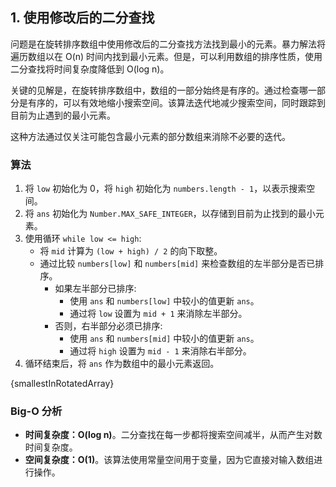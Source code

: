 

## 1. 使用修改后的二分查找

问题是在旋转排序数组中使用修改后的二分查找方法找到最小的元素。暴力解法将遍历数组以在 O(n) 时间内找到最小元素。但是，可以利用数组的排序性质，使用二分查找将时间复杂度降低到 O(log n)。

关键的见解是，在旋转排序数组中，数组的一部分始终是有序的。通过检查哪一部分是有序的，可以有效地缩小搜索空间。该算法迭代地减少搜索空间，同时跟踪到目前为止遇到的最小元素。

这种方法通过仅关注可能包含最小元素的部分数组来消除不必要的迭代。

### 算法

1. 将 `low` 初始化为 0，将 `high` 初始化为 `numbers.length - 1`，以表示搜索空间。
2. 将 `ans` 初始化为 `Number.MAX_SAFE_INTEGER`，以存储到目前为止找到的最小元素。
3. 使用循环 `while low <= high`:
   * 将 `mid` 计算为 `(low + high) / 2` 的向下取整。
   * 通过比较 `numbers[low]` 和 `numbers[mid]` 来检查数组的左半部分是否已排序。
     * 如果左半部分已排序:
       * 使用 `ans` 和 `numbers[low]` 中较小的值更新 `ans`。
       * 通过将 `low` 设置为 `mid + 1` 来消除左半部分。
     * 否则，右半部分必须已排序:
       * 使用 `ans` 和 `numbers[mid]` 中较小的值更新 `ans`。
       * 通过将 `high` 设置为 `mid - 1` 来消除右半部分。
4. 循环结束后，将 `ans` 作为数组中的最小元素返回。

<MDXCodeBlock>
  {smallestInRotatedArray}
</MDXCodeBlock>

### Big-O 分析

* **时间复杂度：O(log n)**。二分查找在每一步都将搜索空间减半，从而产生对数时间复杂度。
* **空间复杂度：O(1)**。该算法使用常量空间用于变量，因为它直接对输入数组进行操作。
